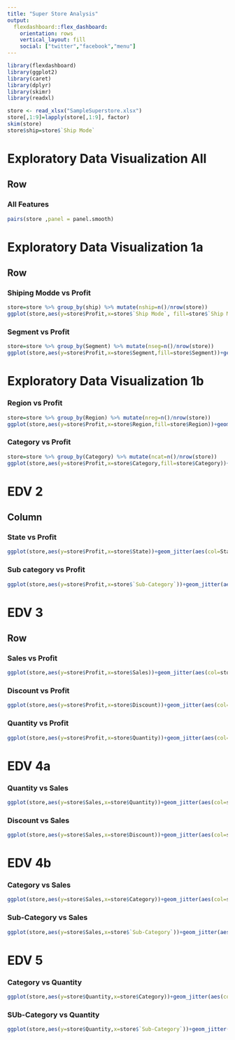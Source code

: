 ---
title: "Super Store Analysis"
output: 
  flexdashboard::flex_dashboard:
    orientation: rows
    vertical_layout: fill
    social: ["twitter","facebook","menu"]
---

```{r setup, include=FALSE}
library(flexdashboard)
library(ggplot2)
library(caret)
library(dplyr)
library(skimr)
library(readxl)
```

```{r}
store <- read_xlsx("SampleSuperstore.xlsx")
store[,1:9]=lapply(store[,1:9], factor)
skim(store)
store$ship=store$`Ship Mode`
```
Exploratory Data Visualization All
=====================================
Row
-----------------------------------------------------------------------

### All Features

```{r}

pairs(store ,panel = panel.smooth)
```

Exploratory Data Visualization 1a
====================================================
Row 
-----------------------------------------------------------------------

### Shiping Modde vs Profit

```{r}
store=store %>% group_by(ship) %>% mutate(nship=n()/nrow(store))
ggplot(store,aes(y=store$Profit,x=store$`Ship Mode`, fill=store$`Ship Mode`))+geom_violin(aes(weight=nship ))
```

### Segment vs Profit

```{r}
store=store %>% group_by(Segment) %>% mutate(nseg=n()/nrow(store))
ggplot(store,aes(y=store$Profit,x=store$Segment,fill=store$Segment))+geom_violin(aes(weight=nseg ))
```

Exploratory Data Visualization 1b
====================================================

### Region vs Profit
```{r}
store=store %>% group_by(Region) %>% mutate(nreg=n()/nrow(store))
ggplot(store,aes(y=store$Profit,x=store$Region,fill=store$Region))+geom_violin(aes(weight=nreg ))
```

### Category vs Profit
```{r}
store=store %>% group_by(Category) %>% mutate(ncat=n()/nrow(store))
ggplot(store,aes(y=store$Profit,x=store$Category,fill=store$Category))+geom_violin(aes(weight=ncat ))
```

EDV 2
=======================================================

Column {data-width=2000}
------------------------------------------------------------------------------------------
### State vs Profit
```{r}
ggplot(store,aes(y=store$Profit,x=store$State))+geom_jitter(aes(col=State ))
```

### Sub category vs Profit
```{r}
ggplot(store,aes(y=store$Profit,x=store$`Sub-Category`))+geom_jitter(aes(col=store$`Sub-Category` ))
```

EDV 3
=======================================

Row
------------------------------------
### Sales vs Profit
```{r}
ggplot(store,aes(y=store$Profit,x=store$Sales))+geom_jitter(aes(col=store$Sales ))
```

### Discount vs Profit
```{r}
ggplot(store,aes(y=store$Profit,x=store$Discount))+geom_jitter(aes(col=store$Discount ))

```


### Quantity vs Profit
```{r}
ggplot(store,aes(y=store$Profit,x=store$Quantity))+geom_jitter(aes(col=store$Quantity ))

```

EDV 4a
=======================================

### Quantity vs Sales
```{r}
ggplot(store,aes(y=store$Sales,x=store$Quantity))+geom_jitter(aes(col=store$Quantity ))

```

###  Discount vs Sales
```{r}
ggplot(store,aes(y=store$Sales,x=store$Discount))+geom_jitter(aes(col=store$Prof ))

```

EDV 4b
=======================================
### Category vs Sales
```{r}
ggplot(store,aes(y=store$Sales,x=store$Category))+geom_jitter(aes(col=store$Profit ))

```

### Sub-Category vs Sales
```{r}
ggplot(store,aes(y=store$Sales,x=store$`Sub-Category`))+geom_jitter(aes(col=store$`Sub-Category` ))

```

EDV 5
=======================================
### Category vs Quantity
```{r}
ggplot(store,aes(y=store$Quantity,x=store$Category))+geom_jitter(aes(col=store$Profit ))

```

### SUb-Category vs Quantity
```{r}
ggplot(store,aes(y=store$Quantity,x=store$`Sub-Category`))+geom_jitter(aes(col=store$`Sub-Category` ))

```